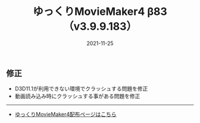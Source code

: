 ﻿---
title: ゆっくりMovieMaker4 β83 （v3.9.9.183）
date: 2021-11-25
tags: [YMM4,お知らせ]
---
## 修正
- D3D11.1が利用できない環境でクラッシュする問題を修正
- 動画読み込み時にクラッシュする事がある問題を修正

---

- [ゆっくりMovieMaker4配布ページはこちら](/ymm4/)